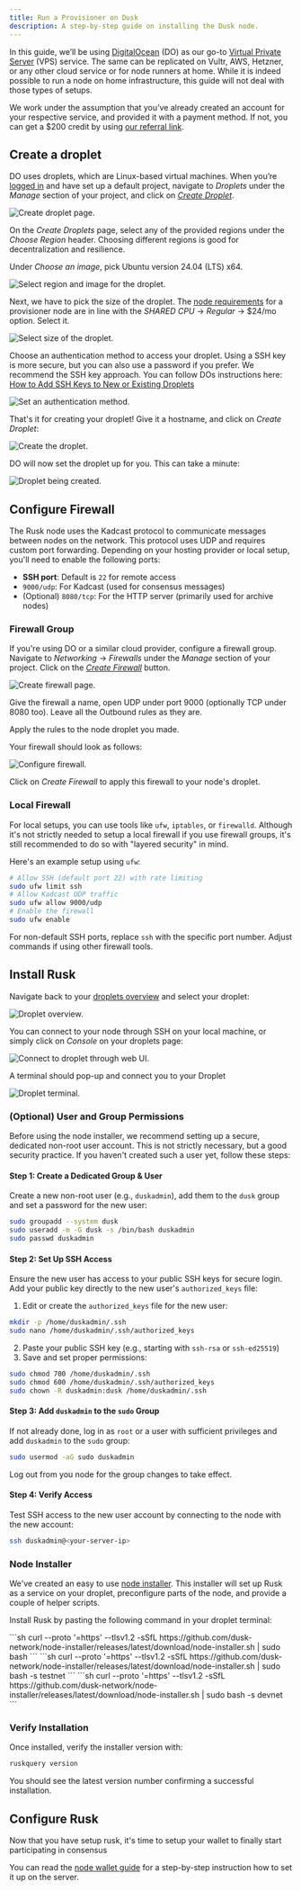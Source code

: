 ```yaml
---
title: Run a Provisioner on Dusk
description: A step-by-step guide on installing the Dusk node.
---
```


In this guide, we’ll be using [DigitalOcean](https://www.digitalocean.com/) (DO) as our go-to [Virtual Private Server](https://en.wikipedia.org/wiki/Virtual_private_server) (VPS) service. The same can be replicated on Vultr, AWS, Hetzner, or any other cloud service or for node runners at home. While it is indeed possible to run a node on home infrastructure, this guide will not deal with those types of setups.

We work under the assumption that you’ve already created an account for your respective service, and provided it with a payment method. If not, you can get a $200 credit by using [our referral link](https://m.do.co/c/9ae612e34de9).

## Create a droplet

DO uses droplets, which are Linux-based virtual machines. When you’re [logged in](https://cloud.digitalocean.com/login) and have set up a default project, navigate to _Droplets_ under the _Manage_ section of your project, and click on [_Create Droplet_](https://cloud.digitalocean.com/droplets/new).

![Create droplet page.](../../../../assets/node-guide/create-droplet.png)

On the _Create Droplets_ page, select any of the provided regions under the _Choose Region_ header. Choosing different regions is good for decentralization and resilience.

Under _Choose an image_, pick Ubuntu version 24.04 (LTS) x64.

![Select region and image for the droplet.](../../../../assets/node-guide/region-image-droplet.png)

Next, we have to pick the size of the droplet. The [node requirements](/operator/provisioner#provisioner-specifications) for a provisioner node are in line with the _SHARED CPU_ -> _Regular_ -> $24/mo option. Select it.

![Select size of the droplet.](../../../../assets/node-guide/requirements-droplet.png)

Choose an authentication method to access your droplet. Using a SSH key is more secure, but you can also use a password if you prefer. We recommend the SSH key approach. You can follow DOs instructions here: [How to Add SSH Keys to New or Existing Droplets](https://docs.digitalocean.com/products/droplets/how-to/add-ssh-keys/)

![Set an authentication method.](../../../../assets/node-guide/authenticate-droplet.png)

That's it for creating your droplet! Give it a hostname, and click on _Create Droplet_:

![Create the droplet.](../../../../assets/node-guide/finish-droplet.png)

DO will now set the droplet up for you. This can take a minute:

![Droplet being created.](../../../../assets/node-guide/droplet-creation.png)

## Configure Firewall

The Rusk node uses the Kadcast protocol to communicate messages between nodes on the network. This protocol uses UDP and requires custom port forwarding. Depending on your hosting provider or local setup, you'll need to enable the following ports:
- **SSH port**: Default is `22` for remote access
- `9000/udp`: For Kadcast (used for consensus messages)
- (Optional) `8080/tcp`: For the HTTP server (primarily used for archive nodes)

### Firewall Group

If you're using DO or a similar cloud provider, configure a firewall group. Navigate to _Networking_ -> _Firewalls_ under the _Manage_ section of your project. Click on the [_Create Firewall_](https://cloud.digitalocean.com/networking/firewalls) button.

![Create firewall page.](../../../../assets/node-guide/create-firewall.png)

Give the firewall a name, open UDP under port 9000 (optionally TCP under 8080 too). Leave all the Outbound rules as they are.

Apply the rules to the node droplet you made.

Your firewall should look as follows:

![Configure firewall.](../../../../assets/node-guide/configure-firewall.png)

Click on _Create Firewall_ to apply this firewall to your node's droplet.

### Local Firewall

For local setups, you can use tools like `ufw`, `iptables`, or `firewalld`. Although it's not strictly needed to setup a local firewall if you use firewall groups, it's still recommended to do so with "layered security" in mind.

Here's an example setup using `ufw`:
```bash
# Allow SSH (default port 22) with rate limiting
sudo ufw limit ssh
# Allow Kadcast UDP traffic
sudo ufw allow 9000/udp
# Enable the firewall
sudo ufw enable
```

For non-default SSH ports, replace `ssh` with the specific port number. Adjust commands if using other firewall tools.

## Install Rusk

Navigate back to your [droplets overview](https://cloud.digitalocean.com/droplets) and select your droplet:

![Droplet overview.](../../../../assets/node-guide/droplet-overview.png)

You can connect to your node through SSH on your local machine, or simply click on _Console_ on your droplets page:

![Connect to droplet through web UI.](../../../../assets/node-guide/droplet-console.png)

A terminal should pop-up and connect you to your Droplet

![Droplet terminal.](../../../../assets/node-guide/droplet-terminal.png)

### (Optional) User and Group Permissions

Before using the node installer, we recommend setting up a secure, dedicated non-root user account. This is not strictly necessary, but a good security practice. If you haven't created such a user yet, follow these steps:

#### Step 1: Create a Dedicated Group & User

Create a new non-root user (e.g., `duskadmin`), add them to the `dusk` group and set a password for the new user:
```sh
sudo groupadd --system dusk
sudo useradd -m -G dusk -s /bin/bash duskadmin
sudo passwd duskadmin
```

#### Step 2: Set Up SSH Access

Ensure the new user has access to your public SSH keys for secure login. Add your public key directly to the new user's `authorized_keys` file:
1. Edit or create the `authorized_keys` file for the new user:
```sh
mkdir -p /home/duskadmin/.ssh
sudo nano /home/duskadmin/.ssh/authorized_keys
```
2. Paste your public SSH key (e.g., starting with `ssh-rsa` or `ssh-ed25519`)
3. Save and set proper permissions:
```sh
sudo chmod 700 /home/duskadmin/.ssh
sudo chmod 600 /home/duskadmin/.ssh/authorized_keys
sudo chown -R duskadmin:dusk /home/duskadmin/.ssh
```

#### Step 3: Add `duskadmin` to the `sudo` Group

If not already done, log in as `root` or a user with sufficient privileges and add `duskadmin` to the `sudo` group:
```sh
sudo usermod -aG sudo duskadmin
```
Log out from you node for the group changes to take effect.

#### Step 4: Verify Access

Test SSH access to the new user account by connecting to the node with the new account:
```sh
ssh duskadmin@<your-server-ip>
```

### Node Installer

We've created an easy to use [node installer](https://github.com/dusk-network/node-installer). This installer will set up Rusk as a service on your droplet, preconfigure parts of the node, and provide a couple of helper scripts.

Install Rusk by pasting the following command in your droplet terminal:


<Tabs syncKey="network">
   <TabItem label="Mainnet">
    ```sh
    curl --proto '=https' --tlsv1.2 -sSfL https://github.com/dusk-network/node-installer/releases/latest/download/node-installer.sh | sudo bash
    ```
   </TabItem>
   <TabItem label="Testnet">
    ```sh
    curl --proto '=https' --tlsv1.2 -sSfL https://github.com/dusk-network/node-installer/releases/latest/download/node-installer.sh | sudo bash -s testnet
    ```
   </TabItem>
   <TabItem label="Devnet">
    ```sh
    curl --proto '=https' --tlsv1.2 -sSfL https://github.com/dusk-network/node-installer/releases/latest/download/node-installer.sh | sudo bash -s devnet
    ```
   </TabItem>
</Tabs>

### Verify Installation

Once installed, verify the installer version with:

```sh
ruskquery version
```

You should see the latest version number confirming a successful installation.

## Configure Rusk

Now that you have setup rusk, it's time to setup your wallet to finally start participating in consensus

You can read the [node wallet guide](/operator/guides/node-wallet-setup) for a step-by-step instruction how to set it up on the server.
